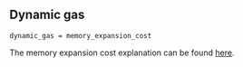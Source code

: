 ## Dynamic gas

    dynamic_gas = memory_expansion_cost

The memory expansion cost explanation can be found [here](/about).
